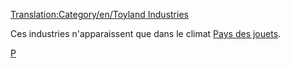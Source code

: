 [[Translation:Category/en/Toyland Industries]]

Ces industries n'apparaissent que dans le climat [[fr/Manual/Climat#Pays des jouets|Pays des jouets]].

[[Category:fr/Industries|P]]